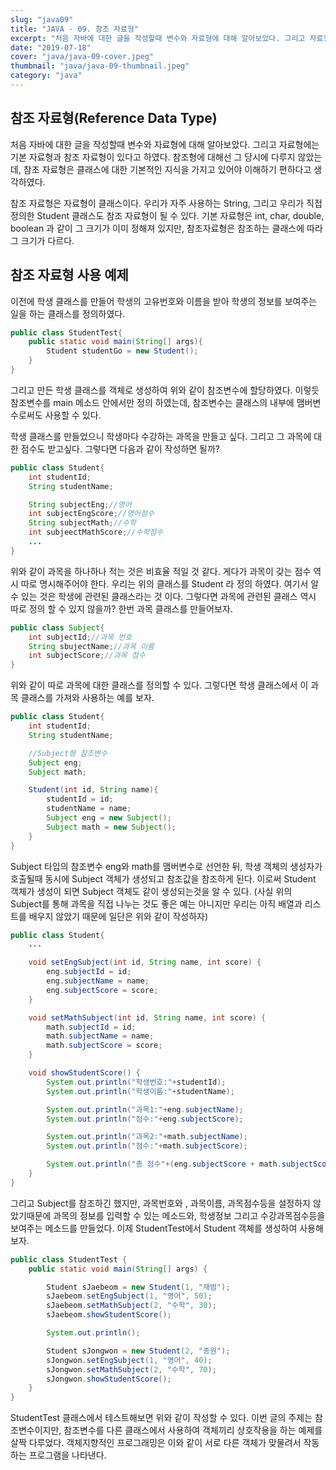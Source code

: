```yaml
---
slug: "java09"
title: "JAVA - 09. 참조 자료형"
excerpt: "처음 자바에 대한 글을 작성할때 변수와 자료형에 대해 알아보았다. 그리고 자료형에는 기본 자료형과 참조 자료형이 있다고 하였다. 참조형에 대해선 그 당시에 다루지 않았는데, 참조 자료형은 클래스에 대한 기본적인 지식을 가지고 있어야 이해하기 편하다고 생각하였다."
date: "2019-07-18"
cover: "java/java-09-cover.jpeg"
thumbnail: "java/java-09-thumbnail.jpeg"
category: "java"
---
```


## 참조 자료형(Reference Data Type)

처음 자바에 대한 글을 작성할때 변수와 자료형에 대해 알아보았다.<!-- more --> 그리고 자료형에는 기본 자료형과 참조 자료형이 있다고 하였다. 참조형에 대해선 그 당시에 다루지 않았는데, 참조 자료형은 클래스에 대한 기본적인 지식을 가지고 있어야 이해하기 편하다고 생각하였다.

참조 자료형은 자료형이 클래스이다. 우리가 자주 사용하는 String, 그리고 우리가 직접 정의한 Student 클래스도 참조 자료형이 될 수 있다. 기본 자료형은 int, char, double, boolean 과 같이 그 크기가 이미 정해져 있지만, 참조자료형은 참조하는 클래스에 따라 그 크기가 다르다.

## 참조 자료형 사용 예제

이전에 학생 클래스를 만들어 학생의 고유번호와 이름을 받아 학생의 정보를 보여주는 일을 하는 클래스를 정의하였다.

```java
public class StudentTest{
    public static void main(String[] args){
        Student studentGo = new Student();
    }
}
```

그리고 만든 학생 클래스를 객체로 생성하여 위와 같이 참조변수에 할당하였다. 이렇듯 참조변수를 main 메소드 안에서만 정의 하였는데, 참조변수는 클래스의 내부에 맴버변수로써도 사용할 수 있다.

학생 클래스를 만들었으니 학생마다 수강하는 과목을 만들고 싶다. 그리고 그 과목에 대한 점수도 받고싶다. 그렇다면 다음과 같이 작성하면 될까?

```java
public class Student{
    int studentId;
    String studentName;

    String subjectEng;//영어
    int subjectEngScore;//영어점수
    String subjectMath;//수학
    int subjeectMathScore;//수학점수
    ...
}
```

위와 같이 과목을 하나하나 적는 것은 비효율 적일 것 같다. 게다가 과목이 갖는 점수 역시 따로 명시해주어야 한다. 우리는 위의 클래스를 Student 라 정의 하였다. 여기서 알 수 있는 것은 학생에 관련된 클래스라는 것 이다. 그렇다면 과목에 관련된 클래스 역시 따로 정의 할 수 있지 않을까? 한번 과목 클래스를 만들어보자.

```java
public class Subject{
    int subjectId;//과목 번호
    String sbujectName;//과목 이름
    int subjectScore;//과목 점수
}
```

위와 같이 따로 과목에 대한 클래스를 정의할 수 있다. 그렇다면 학생 클래스에서 이 과목 클래스를 가져와 사용하는 예를 보자.

```java
public class Student{
    int studentId;
    String studentName;

    //Subject형 참조변수
    Subject eng;
    Subject math;

    Student(int id, String name){
        studentId = id;
        studentName = name;
        Subject eng = new Subject();
        Subject math = new Subject();
    }
}
```

Subject 타입의 참조변수 eng와 math를 맴버변수로 선언한 뒤, 학생 객체의 생성자가 호출될때 동시에 Subject 객체가 생성되고 참조값을 참조하게 된다. 이로써 Student 객체가 생성이 되면 Subject 객체도 같이 생성되는것을 알 수 있다. (사실 위의 Subject를 통해 과목을 직접 나누는 것도 좋은 예는 아니지만 우리는 아직 배열과 리스트를 배우지 않았기 때문에 일단은 위와 같이 작성하자)

```java
public class Student{
    ...

    void setEngSubject(int id, String name, int score) {
        eng.subjectId = id;
        eng.subjectName = name;
        eng.subjectScore = score;
    }

    void setMathSubject(int id, String name, int score) {
        math.subjectId = id;
        math.subjectName = name;
        math.subjectScore = score;
    }

    void showStudentScore() {
        System.out.println("학생번호:"+studentId);
        System.out.println("학생이름:"+studentName);

        System.out.println("과목1:"+eng.subjectName);
        System.out.println("점수:"+eng.subjectScore);

        System.out.println("과목2:"+math.subjectName);
        System.out.println("점수:"+math.subjectScore);

        System.out.println("총 점수"+(eng.subjectScore + math.subjectScore));
    }
}
```

그리고 Subject를 참조하긴 했지만, 과목번호와 , 과목이름, 과목점수등을 설정하지 않았기때문에 과목의 정보를 입력할 수 있는 메소드와, 학생정보 그리고 수강과목점수등을 보여주는 메소드를 만들었다. 이제 StudentTest에서 Student 객체를 생성하여 사용해보자.

```java
public class StudentTest {
    public static void main(String[] args) {

        Student sJaebeom = new Student(1, "재범");
        sJaebeom.setEngSubject(1, "영어", 50);
        sJaebeom.setMathSubject(2, "수학", 30);
        sJaebeom.showStudentScore();

        System.out.println();

        Student sJongwon = new Student(2, "종원");
        sJongwon.setEngSubject(1, "영어", 40);
        sJongwon.setMathSubject(2, "수학", 70);
        sJongwon.showStudentScore();
    }
}
```

StudentTest 클래스에서 테스트해보면 위와 같이 작성할 수 있다. 이번 글의 주제는 참조변수이지만, 참조변수를 다른 클래스에서 사용하여 객체끼리 상호작용을 하는 예제를 살짝 다루었다. 객체지향적인 프로그래밍은 이와 같이 서로 다른 객체가 맞물려서 작동하는 프로그램을 나타낸다.
